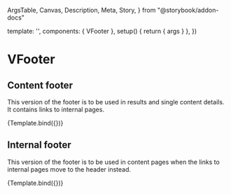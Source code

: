   ArgsTable,
  Canvas,
  Description,
  Meta,
  Story,
} from "@storybook/addon-docs"


<Meta title="Components/VFooter" component={VFooter} />

  template: '<VFooter v-bind="args" />',
  components: { VFooter },
  setup() {
    return { args }
  },
})

# VFooter

<Description of={VFooter} />

<ArgsTable of={VFooter} />

## Content footer

This version of the footer is to be used in results and single content details.
It contains links to internal pages.

<Canvas>
  <Story
    name="Content"
    height="200px"
    parameters={{ layout: "fullscreen" }}
    args={{ mode: "content" }}
  >
    {Template.bind({})}
  </Story>
</Canvas>

## Internal footer

This version of the footer is to be used in content pages when the links to
internal pages move to the header instead.

<Canvas>
  <Story
    name="Internal"
    height="200px"
    parameters={{ layout: "fullscreen" }}
    args={{ mode: "internal" }}
  >
    {Template.bind({})}
  </Story>
</Canvas>
